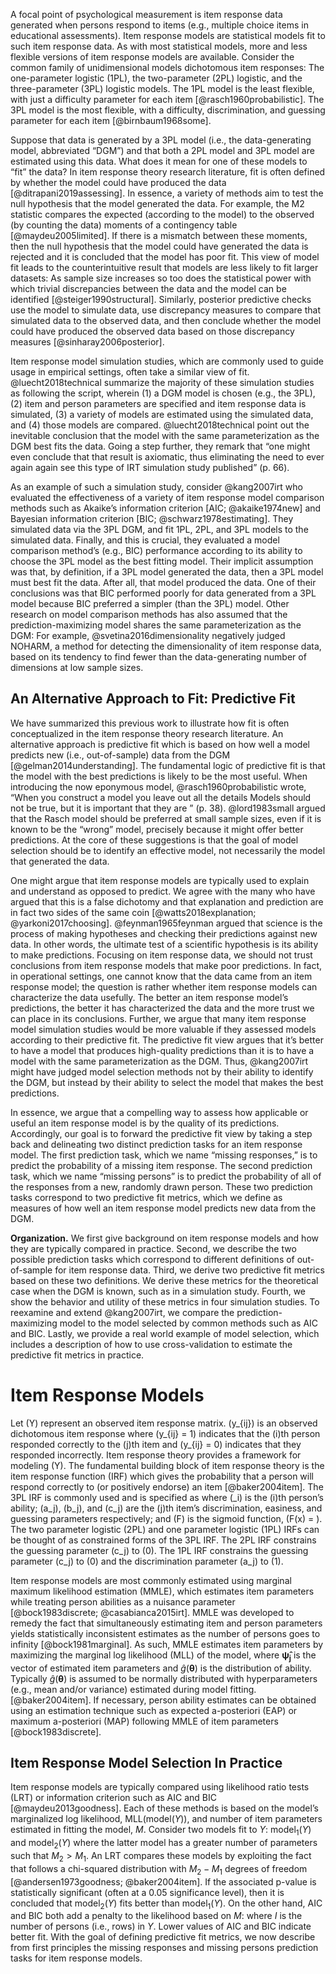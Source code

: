 A focal point of psychological measurement is item response data generated when persons respond to items (e.g., multiple choice items in educational assessments). Item response models are statistical models fit to such item response data. As with most statistical models, more and less flexible versions of item response models are available. Consider the common family of unidimensional models dichotomous item responses: The one-parameter logistic (1PL), the two-parameter (2PL) logistic, and the three-parameter (3PL) logistic models. The 1PL model is the least flexible, with just a difficulty parameter for each item [@rasch1960probabilistic]. The 3PL model is the most flexible, with a difficulty, discrimination, and guessing parameter for each item [@birnbaum1968some].

Suppose that data is generated by a 3PL model (i.e., the data-generating model, abbreviated "DGM") and that both a 2PL model and 3PL model are estimated using this data. What does it mean for one of these models to "fit" the data? In item response theory research literature, fit is often defined by whether the model could have produced the data [@ditrapani2019assessing]. In essence, a variety of methods aim to test the null hypothesis that the model generated the data. For example, the M2 statistic compares the expected (according to the model) to the observed (by counting the data) moments of a contingency table [@maydeu2005limited]. If there is a mismatch between these moments, then the null hypothesis that the model could have generated the data is rejected and it is concluded that the model has poor fit. This view of model fit leads to the counterintuitive result that models are less likely to fit larger datasets: As sample size increases so too does the statistical power with which trivial discrepancies between the data and the model can be identified [@steiger1990structural]. Similarly, posterior predictive checks use the model to simulate data, use discrepancy measures to compare that simulated data to the observed data, and then conclude whether the model could have produced the observed data based on those discrepancy measures [@sinharay2006posterior].

Item response model simulation studies, which are commonly used to guide usage in empirical settings, often take a similar view of fit. @luecht2018technical summarize the majority of these simulation studies as following the \emph{comparative model fit} script, wherein (1) a DGM model is chosen (e.g., the 3PL), (2) item and person parameters are specified and item response data is simulated, (3) a variety of models are estimated using the simulated data, and (4) those models are compared. @luecht2018technical point out the inevitable conclusion that the model with the same parameterization as the DGM best fits the data. Going a step further, they remark that "one might even conclude that that result is axiomatic, thus eliminating the need to ever again again see this type of IRT simulation study published" (p. 66).

As an example of such a simulation study, consider @kang2007irt who evaluated the effectiveness of a variety of item response model comparison methods such as Akaike's information criterion [AIC; @akaike1974new] and Bayesian information criterion [BIC; @schwarz1978estimating]. They simulated data via the 3PL DGM, and fit 1PL, 2PL, and 3PL models to the simulated data. Finally, and this is crucial, they evaluated a model comparison method's (e.g., BIC) performance according to its ability to choose the 3PL model as the best fitting model. Their implicit assumption was that, by definition, if a 3PL model generated the data, then a 3PL model must best fit the data. After all, that model produced the data. One of their conclusions was that BIC performed poorly for data generated from a 3PL model because BIC preferred a simpler (than the 3PL) model. Other research on model comparison methods has also assumed that the prediction-maximizing model shares the same parameterization as the DGM: For example, @svetina2016dimensionality negatively judged NOHARM, a method for detecting the dimensionality of item response data, based on its tendency to find fewer than the data-generating number of dimensions at low sample sizes.

## An Alternative Approach to Fit: Predictive Fit

We have summarized this previous work to illustrate how fit is often conceptualized in the item response theory research literature. An alternative approach is predictive fit which is based on how well a model predicts new (i.e., out-of-sample) data from the DGM [@gelman2014understanding]. The fundamental logic of predictive fit is that the model with the best predictions is likely to be the most useful. When introducing the now eponymous model, @rasch1960probabilistic wrote, "When you construct a model you leave out all the details\ldots{} Models should not be true, but it is important that they are \emph{applicable}" (p. 38). @lord1983small argued that the Rasch model should be preferred at small sample sizes, even if it is known to be the "wrong" model, precisely because it might offer better predictions. At the core of these suggestions is that the goal of model selection should be to identify an effective model, not necessarily the model that generated the data.

One might argue that item response models are typically used to explain and understand as opposed to predict. We agree with the many who have argued that this is a false dichotomy and that explanation and prediction are in fact two sides of the same coin [@watts2018explanation; @yarkoni2017choosing]. @feynman1965feynman argued that science is  the process of making hypotheses and checking their predictions against new data. In other words, the ultimate test of a scientific hypothesis is its ability to make predictions. Focusing on item response data, we should not trust conclusions from item response models that make poor predictions. In fact, in operational settings, one cannot know that the data came from an item response model; the question is rather whether item response models can characterize the data usefully. The better an item response model's predictions, the better it has characterized the data and the more trust we can place in its conclusions. Further, we argue that many item response model simulation studies would be more valuable if they assessed models according to their predictive fit. The predictive fit view argues that it's better to have a model that produces high-quality predictions than it is to have a model with the same parameterization as the DGM. Thus, @kang2007irt might have judged model selection methods not by their ability to identify the DGM, but instead by their ability to select the model that makes the best predictions.

In essence, we argue that a compelling way to assess how applicable or useful an item response model is by the quality of its predictions. Accordingly, our goal is to forward the predictive fit view by taking a step back and delineating two distinct prediction tasks for an item response model. The first prediction task, which we name "missing responses," is to predict the probability of a missing item response. The second prediction task, which we name "missing persons" is to predict the probability of all of the responses from a new, randomly drawn person. These two prediction tasks correspond to two predictive fit metrics, which we define as measures of how well an item response model predicts new data from the DGM.

**Organization.** We first give background on item response models and how they are typically compared in practice. Second, we describe the two possible prediction tasks which correspond to different definitions of out-of-sample for item response data. Third, we derive two predictive fit metrics based on these two definitions. We derive these metrics for the theoretical case when the DGM is known, such as in a simulation study. Fourth, we show the behavior and utility of these metrics in four simulation studies. To reexamine and extend @kang2007irt, we compare the prediction-maximizing model to the model selected by common methods such as AIC and BIC. Lastly, we provide a real world example of model selection, which includes a description of how to use cross-validation to estimate the predictive fit metrics in practice.

# Item Response Models

Let \(Y\) represent an observed item response matrix. \(y_{ij}\) is an observed dichotomous item response where \(y_{ij} = 1\) indicates that the \(i\)th person responded correctly to the \(j\)th item and \(y_{ij} = 0\) indicates that they responded incorrectly. Item response theory provides a framework for modeling \(Y\). The fundamental building block of item response theory is the item response function (IRF) which gives the probability that a person will respond correctly to (or positively endorse) an item [@baker2004item]. The 3PL IRF is commonly used and is specified as
\begin{equation}
    \text{Pr}(y_{ij} = 1) = c_j + (1 - c_j) F(a_j \theta_i + b_j)
\end{equation}
where \(\theta_i\) is the \(i\)th person's ability; \(a_j\), \(b_j\), and \(c_j\) are the \(j\)th item's discrimination, easiness, and guessing parameters respectively; and \(F\) is the sigmoid function, \(F(x) = \dfrac{e^x}{1 + e^x}\). The two parameter logistic (2PL) and one parameter logistic (1PL) IRFs can be thought of as constrained forms of the 3PL IRF. The 2PL IRF constrains the guessing parameter \(c_j\) to \(0\). The 1PL IRF constrains the guessing parameter \(c_j\) to \(0\) and the discrimination parameter \(a_j\) to \(1\).\footnote{Typically, but not always, the specification of the IRF is the same for each item on an exam. For example, as is common, we refer to the case where each of the items has a 3PL IRF as a 3PL model.}

Item response models are most commonly estimated using marginal maximum likelihood estimation (MMLE), which estimates item parameters while treating person abilities as a nuisance parameter [@bock1983discrete; @casabianca2015irt]. MMLE was developed to remedy the fact that simultaneously estimating item and person parameters yields statistically inconsistent estimates as the number of persons goes to infinity [@bock1981marginal]. As such, MMLE estimates item parameters by maximizing the marginal log likelihood (MLL) of the model,
\begin{align}
\text{MLL}(\text{model}(Y))= \sum_{i}^{I} \log \int \left[\prod_{j=1}^{J} \hat{\text{Pr}}(y_{ij} | \bm{\hat\psi_j}, \bm{\theta}) \right] \hat g(\bm{\theta}) d\bm{\theta}
\end{align}
where $\bm{\hat\psi_j}$ is the vector of estimated item parameters and $\hat g(\bm{\theta})$ is the distribution of ability. Typically $\hat g(\bm{\theta})$ is assumed to be normally distributed with hyperparameters (e.g., mean and/or variance) estimated during model fitting. \footnote{For example, the mirt R package assumes that $\hat g(\bm{\theta})$ follows a multivariate normal distribution by default. When fitting a 1PL model, the mean is fixed to 0 and the variance is estimated [@chalmers2012mirt]. When fitting a 2PL model, the mean is fixed to 0 and the variance is fixed to 1 (these fixed ability parameters are compensated for by free estimation of item difficulties and item discriminations, respectively).} [@baker2004item]. If necessary, person ability estimates can be obtained using an estimation technique such as expected a-posteriori (EAP) or maximum a-posteriori (MAP) following MMLE of item parameters [@bock1983discrete].

## Item Response Model Selection In Practice

Item response models are typically compared using likelihood ratio tests (LRT) or information criterion such as AIC and BIC [@maydeu2013goodness]. Each of these methods is based on the model's marginalized log likelihood, $\text{MLL}(\text{model}(Y))$, and number of item parameters estimated in fitting the model, $M$. Consider two models fit to $Y$: $\text{model}_1(Y)$ and $\text{model}_2(Y)$ where the latter model has a greater number of parameters such that $M_2 > M_1$. An LRT compares these models by exploiting the fact that
\begin{align}
2 \cdot [\text{MLL}(\text{model}_2(Y)) - \text{MLL}(\text{model}_1(Y))]
\end{align}
follows a chi-squared distribution with $M_2 - M_1$ degrees of freedom [@andersen1973goodness; @baker2004item]. If the associated p-value is statistically significant (often at a 0.05 significance level), then it is concluded that $\text{model}_2(Y)$ fits better than $\text{model}_1(Y)$. On the other hand, AIC and BIC both add a penalty to the likelihood based on $M$:
\begin{align}
\text{AIC}(\text{model}) &= -2 \cdot \text{MLL}(\text{model}(Y)) + 2M \\
\text{BIC}(\text{model}) &= -2 \cdot \text{MLL}(\text{model}(Y)) + \log(I) \cdot M
\end{align}
where $I$ is the number of persons (i.e., rows) in $Y$. Lower values of AIC and BIC indicate better fit. With the goal of defining predictive fit metrics, we now describe from first principles the missing responses and missing persons prediction tasks for item response models.
